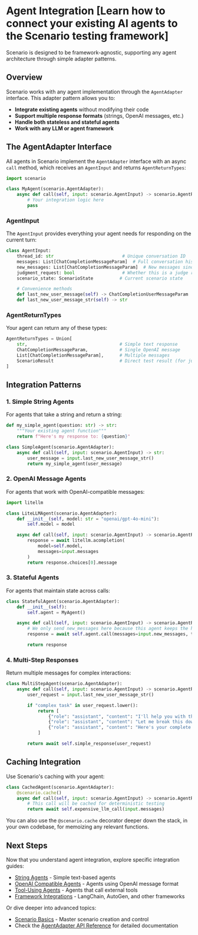 
# Agent Integration [Learn how to connect your existing AI agents to the Scenario testing framework]

Scenario is designed to be framework-agnostic, supporting any agent architecture through simple adapter patterns.

## Overview

Scenario works with any agent implementation through the
<RefLink link="agent_adapter.html#scenario.agent_adapter.AgentAdapter">`AgentAdapter`</RefLink>
interface. This adapter pattern allows you to:

- **Integrate existing agents** without modifying their code
- **Support multiple response formats** (strings, OpenAI messages, etc.)
- **Handle both stateless and stateful agents**
- **Work with any LLM or agent framework**

## The AgentAdapter Interface

All agents in Scenario implement the
<RefLink link="agent_adapter.html#scenario.agent_adapter.AgentAdapter">`AgentAdapter`</RefLink>
interface with an async
<RefLink link="agent_adapter.html#scenario.agent_adapter.AgentAdapter.call">`call`</RefLink>
method, which receives an
<RefLink link="types.html#scenario.types.AgentInput">`AgentInput`</RefLink>
and returns
<RefLink link="types.html#scenario.types.AgentReturnTypes">`AgentReturnTypes`</RefLink>:

```python
import scenario

class MyAgent(scenario.AgentAdapter):
    async def call(self, input: scenario.AgentInput) -> scenario.AgentReturnTypes:
        # Your integration logic here
        pass
```

### AgentInput

The <RefLink link="types.html#scenario.types.AgentInput">`AgentInput`</RefLink> provides everything your agent needs for responding on the current turn:

```python
class AgentInput:
    thread_id: str                          # Unique conversation ID
    messages: List[ChatCompletionMessageParam]  # Full conversation history
    new_messages: List[ChatCompletionMessageParam]  # New messages since last call
    judgment_request: bool                  # Whether this is a judge request
    scenario_state: ScenarioState          # Current scenario state

    # Convenience methods
    def last_new_user_message(self) -> ChatCompletionUserMessageParam
    def last_new_user_message_str(self) -> str
```

### AgentReturnTypes

Your agent can return any of these types:

```python
AgentReturnTypes = Union[
    str,                                   # Simple text response
    ChatCompletionMessageParam,            # Single OpenAI message
    List[ChatCompletionMessageParam],      # Multiple messages
    ScenarioResult                         # Direct test result (for judges)
]
```

## Integration Patterns

### 1. Simple String Agents

For agents that take a string and return a string:

```python
def my_simple_agent(question: str) -> str:
    """Your existing agent function"""
    return f"Here's my response to: {question}"

class SimpleAgent(scenario.AgentAdapter):
    async def call(self, input: scenario.AgentInput) -> str:
        user_message = input.last_new_user_message_str()
        return my_simple_agent(user_message)
```

### 2. OpenAI Message Agents

For agents that work with OpenAI-compatible messages:

```python
import litellm

class LiteLLMAgent(scenario.AgentAdapter):
    def __init__(self, model: str = "openai/gpt-4o-mini"):
        self.model = model

    async def call(self, input: scenario.AgentInput) -> scenario.AgentReturnTypes:
        response = await litellm.acompletion(
            model=self.model,
            messages=input.messages
        )
        return response.choices[0].message
```

### 3. Stateful Agents

For agents that maintain state across calls:

```python
class StatefulAgent(scenario.AgentAdapter):
    def __init__(self):
        self.agent = MyAgent()

    async def call(self, input: scenario.AgentInput) -> scenario.AgentReturnTypes:
        # We only send new_messages here because this agent keeps the history across calls
        response = await self.agent.call(messages=input.new_messages, thread_id=input.thread_id)

        return response
```

### 4. Multi-Step Responses

Return multiple messages for complex interactions:

```python
class MultiStepAgent(scenario.AgentAdapter):
    async def call(self, input: scenario.AgentInput) -> scenario.AgentReturnTypes:
        user_request = input.last_new_user_message_str()

        if "complex task" in user_request.lower():
            return [
                {"role": "assistant", "content": "I'll help you with that complex task."},
                {"role": "assistant", "content": "Let me break this down into steps..."},
                {"role": "assistant", "content": "Here's your complete solution:"}
            ]

        return await self.simple_response(user_request)
```

## Caching Integration

Use Scenario's caching with your agent:

```python
class CachedAgent(scenario.AgentAdapter):
    @scenario.cache()
    async def call(self, input: scenario.AgentInput) -> scenario.AgentReturnTypes:
        # This call will be cached for deterministic testing
        return await self.expensive_llm_call(input.messages)
```

You can also use the
<RefLink link="index.html#scenario.cache">`@scenario.cache`</RefLink>
decorator deeper down the stack, in your own codebase, for memoizing any relevant functions.

## Next Steps

Now that you understand agent integration, explore specific integration guides:

- [String Agents](/agent-integration/string-agents) - Simple text-based agents
- [OpenAI Compatible Agents](/agent-integration/openai-agents) - Agents using OpenAI message format
- [Tool-Using Agents](/agent-integration/tool-agents) - Agents that call external tools
- [Framework Integrations](/agent-integration/frameworks) - LangChain, AutoGen, and other frameworks

Or dive deeper into advanced topics:

- [Scenario Basics](/scenario) - Master scenario creation and control
- Check the [AgentAdapter API Reference](/reference/python/scenario/agent_adapter.html) for detailed documentation